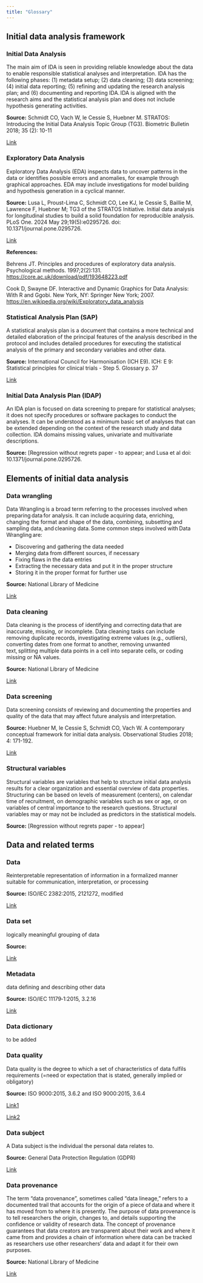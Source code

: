 ```yaml
---
title: "Glossary"
---
```


## Initial data analysis framework

### Initial Data Analysis

The main aim of IDA is seen in providing reliable knowledge about the data to enable responsible statistical analyses and interpretation. 
IDA has the following phases: (1) metadata setup; (2) data cleaning; (3) data screening; (4) initial data reporting; 
(5) refining and updating the research analysis plan; and (6) documenting and reporting IDA. IDA is aligned with the research aims 
and the statistical analysis plan and does not include hypothesis generating activities.  
 
**Source:** Schmidt CO, Vach W, le Cessie S, Huebner M. STRATOS: Introducing the Initial Data Analysis Topic Group (TG3). Biometric Bulletin 2018; 35 (2): 10-11

[Link](https://www.stratos-initiative.org/sites/default/files/2021-11/STRATOS-TG3-BB-initial-data-analysis.pdf) 


### Exploratory Data Analysis

Exploratory Data Analysis (EDA) inspects data to uncover patterns in the data or identifies possible errors and anomalies, for example through graphical approaches. EDA may include investigations for model building and hypothesis generation in a cyclical manner.  
 
**Source:** Lusa L, Proust-Lima C, Schmidt CO, Lee KJ, le Cessie S, Baillie M, Lawrence F, Huebner M; TG3 of the STRATOS Initiative. Initial data analysis for longitudinal studies to build a solid foundation for reproducible analysis. PLoS One. 2024 May 29;19(5):e0295726. doi: 10.1371/journal.pone.0295726.

[Link](https://journals.plos.org/plosone/article?id=10.1371/journal.pone.0295726) 

**References:**

Behrens JT. Principles and procedures of exploratory data analysis. Psychological methods. 1997;2(2):131. <https://core.ac.uk/download/pdf/193648223.pdf>

Cook D, Swayne DF. Interactive and Dynamic Graphics for Data Analysis: With R and Ggobi. New York, NY: Springer New York; 2007. <https://en.wikipedia.org/wiki/Exploratory_data_analysis> 


### Statistical Analysis Plan (SAP)

A statistical analysis plan is a document that contains a more technical and detailed elaboration of the principal features of the analysis described in the protocol and includes detailed procedures for executing the statistical analysis of the primary and secondary variables and other data.  

**Source:** International Council for Harmonisation (ICH E9). ICH: E 9: Statistical principles for clinical trials - Step 5. Glossary p. 37 

[Link](https://www.ema.europa.eu/en/ich-e9-statistical-principles-clinical-trials-scientific-guideline)  

### Initial Data Analysis Plan (IDAP)

An IDA plan is focused on data screening to prepare for statistical analyses; it does not specify procedures or software packages to conduct the analyses. It can be
understood as a minimum basic set of analyses that can be extended depending on the context of the research study and data collection. IDA domains missing values, univariate and multivariate descriptions.

**Source:** [Regression without regrets paper - to appear;  and Lusa et al doi: 10.1371/journal.pone.0295726.



## Elements of initial data analysis

### Data wrangling

Data Wrangling is a broad term referring to the processes involved when preparing data for analysis. It can include acquiring data, enriching, changing the format and shape of the data, combining, subsetting and sampling data, and cleaning data. Some common steps involved with Data Wrangling are: 

* Discovering and gathering the data needed 
* Merging data from different sources, if necessary  
* Fixing flaws in the data entries  
* Extracting the necessary data and put it in the proper structure  
* Storing it in the proper format for further use 

**Source:** National Library of Medicine

[Link](https://www.nnlm.gov/guides/data-glossary/data-wrangling) 

### Data cleaning

Data cleaning is the process of identifying and correcting data that are inaccurate, missing, or incomplete. Data cleaning tasks can include removing duplicate records, investigating extreme values (e.g., outliers), converting dates from one format to another, removing unwanted text, splitting multiple data points in a cell into separate cells, or coding missing or NA values. 

**Source:** National Library of Medicine

[Link](https://www.nnlm.gov/guides/data-glossary/data-cleaning)  

### Data screening

Data screening consists of reviewing and documenting the properties and quality of the data that may affect future analysis and interpretation.

**Source:** Huebner M, le Cessie S, Schmidt CO, Vach W. A contemporary conceptual framework for initial data analysis. Observational Studies 2018; 4: 171-192. 

[Link](https://doi.org/10.1353/obs.2018.0014)

### Structural variables

Structural variables are variables that help to structure initial data analysis results for a clear organization and essential overview of data properties. Structuring can be based on levels of measurement (centers), on calendar time of recruitment, on demographic variables such as sex or age, or on variables of central importance to the research questions. Structural variables may or may not be included as predictors in the statistical models. 

**Source:** [Regression without regrets paper - to appear] 


## Data and related terms

### Data 

Reinterpretable representation of information in a formalized manner suitable for communication, interpretation, or processing 

**Source:** ISO/IEC 2382:2015, 2121272, modified

[Link](https://www.iso.org/obp/ui/#iso:std:iso:8000:-2:ed-2:v1:en)

### Data set

logically meaningful grouping of data

 **Source:**

[Link](https://www.iso.org/obp/ui/#iso:std:iso:8000:-2:ed-2:v1:en)



### Metadata 

data defining and describing other data 

**Source:** ISO/IEC 11179‑1:2015, 3.2.16

[Link](https://www.iso.org/obp/ui/#iso:std:iso:8000:-2:ed-2:v1:en)


### Data dictionary

to be added
 

### Data quality

Data quality is the degree to which a set of characteristics of data fulfils requirements (=need or expectation that is stated, generally implied or obligatory)

**Source:** ISO 9000:2015, 3.6.2  and  ISO 9000:2015, 3.6.4

[Link1](https://www.iso.org/obp/ui/#iso:std:iso:8000:-2:ed-2:v1:en)
 
[Link2](https://www.iso.org/obp/ui/#iso:std:iso:8000:-2:ed-2:v1:en)


### Data subject

A Data subject is the individual the personal data relates to. 

**Source:** General Data Protection Regulation (GDPR) 

[Link](https://www.edpb.europa.eu/system/files/2023-06/Key%20GDPR%20Definitions%20Infographic.pdf)  

 
### Data provenance 

The term “data provenance”, sometimes called “data lineage,” refers to a documented trail that accounts for the origin of a piece of data and where it has moved from to where it is presently. The purpose of data provenance is to tell researchers the origin, changes to, and details supporting the confidence or validity of research data. The concept of provenance guarantees that data creators are transparent about their work and where it came from and provides a chain of information where data can be tracked as researchers use other researchers’ data and adapt it for their own purposes. 

**Source:** National Library of Medicine
 
[Link](https://www.nnlm.gov/guides/data-glossary/data-provenance) 




